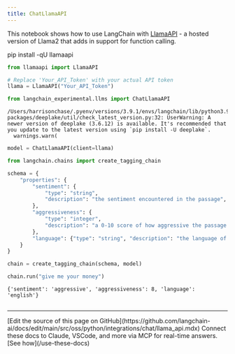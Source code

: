 ```yaml
---
title: ChatLlamaAPI
---
```


This notebook shows how to use LangChain with [LlamaAPI](https://llama-api.com/) - a hosted version of Llama2 that adds in support for function calling.

pip install -qU  llamaapi

```python
from llamaapi import LlamaAPI

# Replace 'Your_API_Token' with your actual API token
llama = LlamaAPI("Your_API_Token")
```

```python
from langchain_experimental.llms import ChatLlamaAPI
```

```output
/Users/harrisonchase/.pyenv/versions/3.9.1/envs/langchain/lib/python3.9/site-packages/deeplake/util/check_latest_version.py:32: UserWarning: A newer version of deeplake (3.6.12) is available. It's recommended that you update to the latest version using `pip install -U deeplake`.
  warnings.warn(
```

```python
model = ChatLlamaAPI(client=llama)
```

```python
from langchain.chains import create_tagging_chain

schema = {
    "properties": {
        "sentiment": {
            "type": "string",
            "description": "the sentiment encountered in the passage",
        },
        "aggressiveness": {
            "type": "integer",
            "description": "a 0-10 score of how aggressive the passage is",
        },
        "language": {"type": "string", "description": "the language of the passage"},
    }
}

chain = create_tagging_chain(schema, model)
```

```python
chain.run("give me your money")
```

```output
{'sentiment': 'aggressive', 'aggressiveness': 8, 'language': 'english'}
```

```python

```

---

<Callout icon="pen-to-square" iconType="regular">
    [Edit the source of this page on GitHub](https://github.com/langchain-ai/docs/edit/main/src/oss/python/integrations/chat/llama_api.mdx)
</Callout>
<Tip icon="terminal" iconType="regular">
    Connect these docs to Claude, VSCode, and more via MCP for    real-time answers. [See how](/use-these-docs)
</Tip>
